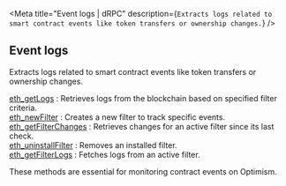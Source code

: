 
<Meta
  title="Event logs | dRPC"
  description={`Extracts logs related to smart contract events like token transfers or ownership changes.`}
/>
## Event logs

Extracts logs related to smart contract events like token transfers or ownership changes.

[eth_getLogs](/optimism-api/eventlogs/eth_getLogs) : Retrieves logs from the blockchain based on specified filter criteria. \
[eth_newFilter](/optimism-api/eventlogs/eth_newFilter) : Creates a new filter to track specific events. \
[eth_getFilterChanges](/optimism-api/eventlogs/eth_getFilterChanges) : Retrieves changes for an active filter since its last check. \
[eth_uninstallFilter](/optimism-api/eventlogs/eth_uninstallFilter) : Removes an installed filter. \
[eth_getFilterLogs](/optimism-api/eventlogs/eth_getFilterLogs) : Fetches logs from an active filter.

These methods are essential for monitoring contract events on Optimism.

<Space h={16} />
<GetStarted />
